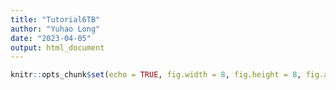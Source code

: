 ```yaml
---
title: "Tutorial6TB"
author: "Yuhao Long"
date: "2023-04-05"
output: html_document
---
```


```r
knitr::opts_chunk$set(echo = TRUE, fig.width = 8, fig.height = 8, fig.alig = "center")
```

